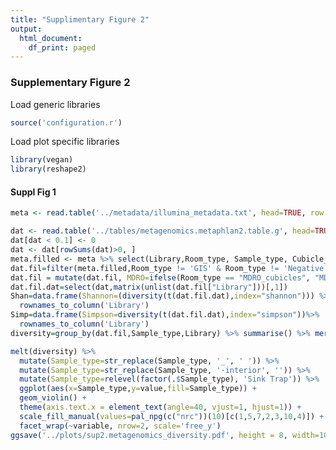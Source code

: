 ```yaml
---
title: "Supplimentary Figure 2"
output:
  html_document:
    df_print: paged
---
```


### Supplementary Figure 2

Load generic libraries
```r
source('configuration.r')
```

Load plot specific libraries
```r
library(vegan)
library(reshape2)
```

#### Suppl Fig 1

```r
meta <- read.table('../metadata/illumina_metadata.txt', head=TRUE, row.names=2)

dat <- read.table('../tables/metagenomics.metaphlan2.table.g', head=TRUE, row.names=1)
dat[dat < 0.1] <- 0
dat <- dat[rowSums(dat)>0, ]
meta.filled <- meta %>% select(Library,Room_type, Sample_type, Cubicle_room, timept)
dat.fil=filter(meta.filled,Room_type != 'GIS' & Room_type != 'Negative controls' & timept == 1)
dat.fil = mutate(dat.fil, MDRO=ifelse(Room_type == "MDRO_cubicles", "MDRO_","")) %>% unite(MDRO,Cubicle_room,col="Cubicle_room",sep="")
dat.fil.dat=select(dat,matrix(unlist(dat.fil["Library"]))[,1])
Shan=data.frame(Shannon=(diversity(t(dat.fil.dat),index="shannon"))) %>% 
  rownames_to_column('Library')
Simp=data.frame(Simpson=diversity(t(dat.fil.dat),index="simpson"))%>% 
  rownames_to_column('Library')
diversity=group_by(dat.fil,Sample_type,Library) %>% summarise() %>% merge(Shan, by ="Library") %>% merge(Simp, by="Library")

melt(diversity) %>% 
  mutate(Sample_type=str_replace(Sample_type, '_', ' ')) %>%
  mutate(Sample_type=str_replace(Sample_type, '-interior', '')) %>%
  mutate(Sample_type=relevel(factor(.$Sample_type), 'Sink Trap')) %>% 
  ggplot(aes(x=Sample_type,y=value,fill=Sample_type)) +
  geom_violin() +
  theme(axis.text.x = element_text(angle=40, vjust=1, hjust=1)) + 
  scale_fill_manual(values=pal_npg(c("nrc"))(10)[c(1,5,7,2,3,10,4)]) + 
  facet_wrap(~variable, nrow=2, scale='free_y')
ggsave('../plots/sup2.metagenomics_diversity.pdf', height = 8, width=10)
```



